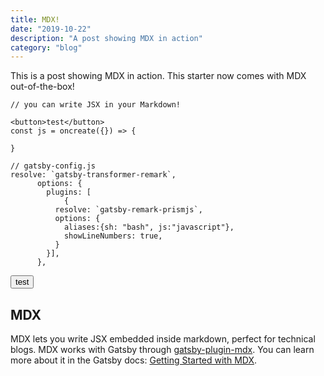 ```yaml
---
title: MDX!
date: "2019-10-22"
description: "A post showing MDX in action"
category: "blog"
---
```


This is a post showing MDX in action. This starter now comes with MDX out-of-the-box!

```js{1,4-6}
// you can write JSX in your Markdown!

<button>test</button>
const js = oncreate({}) => {

}

// gatsby-config.js
resolve: `gatsby-transformer-remark`,
      options: {
        plugins: [
            {
          resolve: `gatsby-remark-prismjs`,
          options: {
            aliases:{sh: "bash", js:"javascript"},
            showLineNumbers: true,
          }
        }],
      },

```


<button>test</button>

## MDX
MDX lets you write JSX embedded inside markdown, perfect for technical blogs. MDX works with Gatsby through [gatsby-plugin-mdx](https://www.gatsbyjs.org/packages/gatsby-plugin-mdx/). You can learn more about it in the Gatsby docs: [Getting Started with MDX](https://www.gatsbyjs.org/docs/mdx/getting-started/).